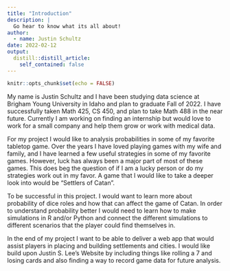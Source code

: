 ```yaml
---
title: "Introduction"
description: |
  Go hear to know what its all about!
author:
  - name: Justin Schultz
date: 2022-02-12
output:
  distill::distill_article:
    self_contained: false
---
```



```r
knitr::opts_chunk$set(echo = FALSE)
```

My name is Justin Schultz and I have been studying data science at Brigham Young University in Idaho and plan to graduate Fall of 2022. I have successfully taken Math 425, CS 450, and plan to take Math 488 in the near future. Currently I am working on finding an internship but would love to work for a small company and help them grow or work with medical data.

For my project I would like to analysis probabilities in some of my favorite tabletop game. Over the years I have loved playing games with my wife and family, and I have learned a few useful strategies in some of my favorite games. However, luck has always been a major part of most of these games. This does beg the question of if I am a lucky person or do my strategies work out in my favor. A game that I would like to take a deeper look into would be “Settlers of Catan”.

To be successful in this project. I would want to learn more about probability of dice roles and how that can affect the game of Catan. In order to understand probability better I would need to learn how to make simulations in R and/or Python and connect the different simulations to different scenarios that the player could find themselves in. 

In the end of my project I want to be able to deliver a web app that would assist players in placing and building settlements and cities. I would like build upon Justin S. Lee’s Website by including things like rolling a 7 and losing cards and also finding a way to record game data for future analysis. 




